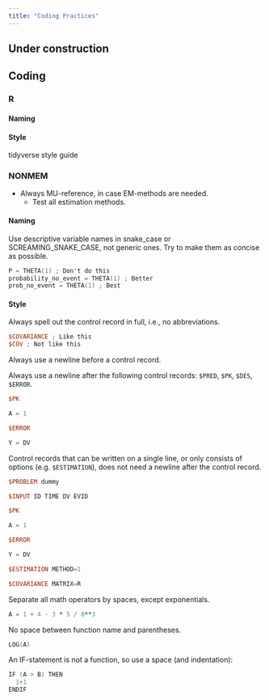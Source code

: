 ```yaml
---
title: "Coding Practices"
---
```


:::{.callout-caution}
# Under construction
:::

## Coding

### R

#### Naming

#### Style

tidyverse style guide

### NONMEM

* Always MU-reference, in case EM-methods are needed.
  * Test all estimation methods.

#### Naming

Use descriptive variable names in snake_case or SCREAMING_SNAKE_CASE, not generic ones.
Try to make them as concise as possible.

```verilog
P = THETA(1) ; Don't do this
probability_no_event = THETA(1) ; Better
prob_no_event = THETA(1) ; Best
```

#### Style

Always spell out the control record in full, i.e., no abbreviations.

```verilog
$COVARIANCE ; Like this
$COV ; Not like this
```

Always use a newline before a control record.

Always use a newline after the following control records: `$PRED`, `$PK`, `$DES`, `$ERROR`.

```verilog
$PK

A = 1

$ERROR

Y = DV

```

Control records that can be written on a single line, or only consists of options (e.g. `$ESTIMATION`), does not need a newline after the control record.

```verilog
$PROBLEM dummy

$INPUT ID TIME DV EVID

$PK

A = 1

$ERROR

Y = DV

$ESTIMATION METHOD=1

$COVARIANCE MATRIX=R
```

Separate all math operators by spaces, except exponentials.

```verilog
A = 1 + 4 - 3 * 5 / 8**3
```
No space between function name and parentheses.

```verilog
LOG(A)
```

An IF-statement is not a function, so use a space (and indentation):

```verilog
IF (A > B) THEN
  1+1
ENDIF
```
